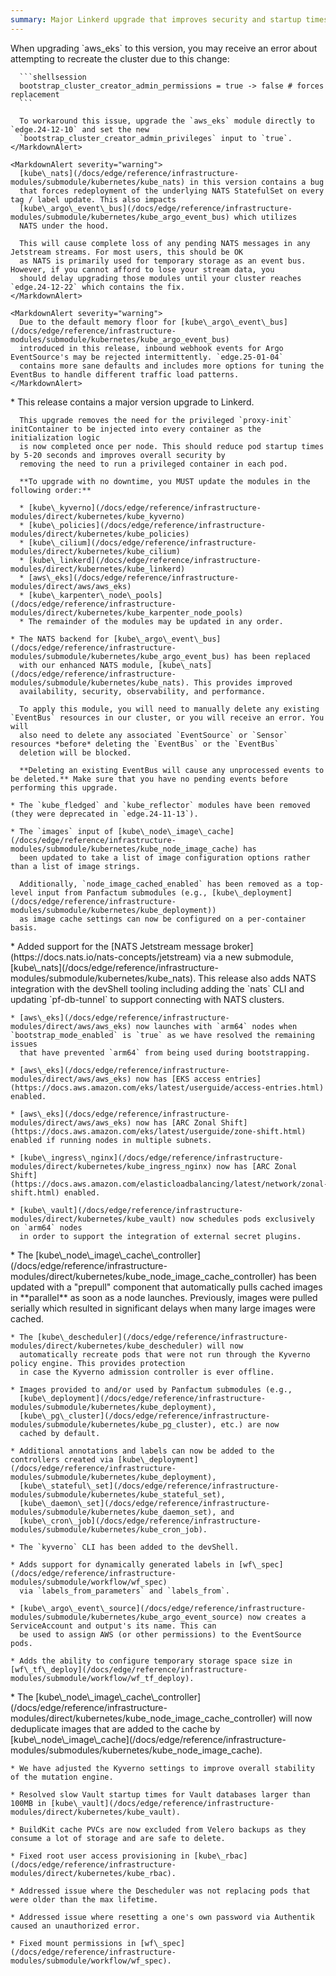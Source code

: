 ```yaml
---
summary: Major Linkerd upgrade that improves security and startup times, replaces NATS backend for Argo EventBus, and adds support for NATS Jetstream message broker along with numerous improvements to node image caching and AWS EKS features.
---
```



<ChangelogEntry>
  <Fragment slot="alerts">
    <MarkdownAlert severity="warning">
      When upgrading `aws_eks` to this version, you may receive an error about attempting to recreate the cluster due to this change:

      ```shellsession
      bootstrap_cluster_creator_admin_permissions = true -> false # forces replacement
      ```

      To workaround this issue, upgrade the `aws_eks` module directly to `edge.24-12-10` and set the new
      `bootstrap_cluster_creator_admin_privileges` input to `true`.
    </MarkdownAlert>

    <MarkdownAlert severity="warning">
      [kube\_nats](/docs/edge/reference/infrastructure-modules/submodule/kubernetes/kube_nats) in this version contains a bug
      that forces redeployment of the underlying NATS StatefulSet on every tag / label update. This also impacts
      [kube\_argo\_event\_bus](/docs/edge/reference/infrastructure-modules/submodule/kubernetes/kube_argo_event_bus) which utilizes
      NATS under the hood.

      This will cause complete loss of any pending NATS messages in any Jetstream streams. For most users, this should be OK
      as NATS is primarily used for temporary storage as an event bus. However, if you cannot afford to lose your stream data, you
      should delay upgrading those modules until your cluster reaches `edge.24-12-22` which contains the fix.
    </MarkdownAlert>

    <MarkdownAlert severity="warning">
      Due to the default memory floor for [kube\_argo\_event\_bus](/docs/edge/reference/infrastructure-modules/submodule/kubernetes/kube_argo_event_bus)
      introduced in this release, inbound webhook events for Argo EventSource's may be rejected intermittently. `edge.25-01-04`
      contains more sane defaults and includes more options for tuning the EventBus to handle different traffic load patterns.
    </MarkdownAlert>
  </Fragment>

  <Fragment slot="breaking-changes">
    * This release contains a major version upgrade to Linkerd.

      This upgrade removes the need for the privileged `proxy-init` initContainer to be injected into every container as the initialization logic
      is now completed once per node. This should reduce pod startup times by 5-20 seconds and improves overall security by
      removing the need to run a privileged container in each pod.

      **To upgrade with no downtime, you MUST update the modules in the following order:**

      * [kube\_kyverno](/docs/edge/reference/infrastructure-modules/direct/kubernetes/kube_kyverno)
      * [kube\_policies](/docs/edge/reference/infrastructure-modules/direct/kubernetes/kube_policies)
      * [kube\_cilium](/docs/edge/reference/infrastructure-modules/direct/kubernetes/kube_cilium)
      * [kube\_linkerd](/docs/edge/reference/infrastructure-modules/direct/kubernetes/kube_linkerd)
      * [aws\_eks](/docs/edge/reference/infrastructure-modules/direct/aws/aws_eks)
      * [kube\_karpenter\_node\_pools](/docs/edge/reference/infrastructure-modules/direct/kubernetes/kube_karpenter_node_pools)
      * The remainder of the modules may be updated in any order.

    * The NATS backend for [kube\_argo\_event\_bus](/docs/edge/reference/infrastructure-modules/submodule/kubernetes/kube_argo_event_bus) has been replaced
      with our enhanced NATS module, [kube\_nats](/docs/edge/reference/infrastructure-modules/submodule/kubernetes/kube_nats). This provides improved
      availability, security, observability, and performance.

      To apply this module, you will need to manually delete any existing `EventBus` resources in our cluster, or you will receive an error. You will
      also need to delete any associated `EventSource` or `Sensor` resources *before* deleting the `EventBus` or the `EventBus`
      deletion will be blocked.

      **Deleting an existing EventBus will cause any unprocessed events to be deleted.** Make sure that you have no pending events before performing this upgrade.

    * The `kube_fledged` and `kube_reflector` modules have been removed (they were deprecated in `edge.24-11-13`).

    * The `images` input of [kube\_node\_image\_cache](/docs/edge/reference/infrastructure-modules/submodule/kubernetes/kube_node_image_cache) has
      been updated to take a list of image configuration options rather than a list of image strings.

      Additionally, `node_image_cached_enabled` has been removed as a top-level input from Panfactum submodules (e.g., [kube\_deployment](/docs/edge/reference/infrastructure-modules/submodule/kubernetes/kube_deployment))
      as image cache settings can now be configured on a per-container basis.
  </Fragment>

  <Fragment slot="changes">
    * Added support for the [NATS Jetstream message broker](https://docs.nats.io/nats-concepts/jetstream) via a new submodule, [kube\_nats](/docs/edge/reference/infrastructure-modules/submodule/kubernetes/kube_nats).
      This release also adds NATS integration with the devShell tooling including adding the `nats` CLI and updating `pf-db-tunnel` to support connecting with NATS clusters.

    * [aws\_eks](/docs/edge/reference/infrastructure-modules/direct/aws/aws_eks) now launches with `arm64` nodes when `bootstrap_mode_enabled` is `true` as we have resolved the remaining issues
      that have prevented `arm64` from being used during bootstrapping.

    * [aws\_eks](/docs/edge/reference/infrastructure-modules/direct/aws/aws_eks) now has [EKS access entries](https://docs.aws.amazon.com/eks/latest/userguide/access-entries.html) enabled.

    * [aws\_eks](/docs/edge/reference/infrastructure-modules/direct/aws/aws_eks) now has [ARC Zonal Shift](https://docs.aws.amazon.com/eks/latest/userguide/zone-shift.html) enabled if running nodes in multiple subnets.

    * [kube\_ingress\_nginx](/docs/edge/reference/infrastructure-modules/direct/kubernetes/kube_ingress_nginx) now has [ARC Zonal Shift](https://docs.aws.amazon.com/elasticloadbalancing/latest/network/zonal-shift.html) enabled.

    * [kube\_vault](/docs/edge/reference/infrastructure-modules/direct/kubernetes/kube_vault) now schedules pods exclusively on `arm64` nodes
      in order to support the integration of external secret plugins.
  </Fragment>

  <Fragment slot="additions">
    * The [kube\_node\_image\_cache\_controller](/docs/edge/reference/infrastructure-modules/direct/kubernetes/kube_node_image_cache_controller) has
      been updated with a "prepull" component that automatically pulls cached images in **parallel** as soon as a node launches. Previously,
      images were pulled serially which resulted in significant delays when many large images were cached.

    * The [kube\_descheduler](/docs/edge/reference/infrastructure-modules/direct/kubernetes/kube_descheduler) will now
      automatically recreate pods that were not run through the Kyverno policy engine. This provides protection
      in case the Kyverno admission controller is ever offline.

    * Images provided to and/or used by Panfactum submodules (e.g.,
      [kube\_deployment](/docs/edge/reference/infrastructure-modules/submodule/kubernetes/kube_deployment),
      [kube\_pg\_cluster](/docs/edge/reference/infrastructure-modules/submodule/kubernetes/kube_pg_cluster), etc.) are now
      cached by default.

    * Additional annotations and labels can now be added to the controllers created via [kube\_deployment](/docs/edge/reference/infrastructure-modules/submodule/kubernetes/kube_deployment),
      [kube\_stateful\_set](/docs/edge/reference/infrastructure-modules/submodule/kubernetes/kube_stateful_set),
      [kube\_daemon\_set](/docs/edge/reference/infrastructure-modules/submodule/kubernetes/kube_daemon_set), and
      [kube\_cron\_job](/docs/edge/reference/infrastructure-modules/submodule/kubernetes/kube_cron_job).

    * The `kyverno` CLI has been added to the devShell.

    * Adds support for dynamically generated labels in [wf\_spec](/docs/edge/reference/infrastructure-modules/submodule/workflow/wf_spec)
      via `labels_from_parameters` and `labels_from`.

    * [kube\_argo\_event\_source](/docs/edge/reference/infrastructure-modules/submodule/kubernetes/kube_argo_event_source) now creates a ServiceAccount and output's its name. This can
      be used to assign AWS (or other permissions) to the EventSource pods.

    * Adds the ability to configure temporary storage space size in [wf\_tf\_deploy](/docs/edge/reference/infrastructure-modules/submodule/workflow/wf_tf_deploy).
  </Fragment>

  <Fragment slot="fixes">
    * The [kube\_node\_image\_cache\_controller](/docs/edge/reference/infrastructure-modules/direct/kubernetes/kube_node_image_cache_controller)
      will now deduplicate images that are added to the cache by [kube\_node\_image\_cache](/docs/edge/reference/infrastructure-modules/submodules/kubernetes/kube_node_image_cache).

    * We have adjusted the Kyverno settings to improve overall stability of the mutation engine.

    * Resolved slow Vault startup times for Vault databases larger than 100MB in [kube\_vault](/docs/edge/reference/infrastructure-modules/direct/kubernetes/kube_vault).

    * BuildKit cache PVCs are now excluded from Velero backups as they consume a lot of storage and are safe to delete.

    * Fixed root user access provisioning in [kube\_rbac](/docs/edge/reference/infrastructure-modules/direct/kubernetes/kube_rbac).

    * Addressed issue where the Descheduler was not replacing pods that were older than the max lifetime.

    * Addressed issue where resetting a one's own password via Authentik caused an unauthorized error.

    * Fixed mount permissions in [wf\_spec](/docs/edge/reference/infrastructure-modules/submodule/workflow/wf_spec).
  </Fragment>
</ChangelogEntry>
